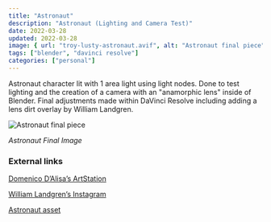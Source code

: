 ```yaml
---
title: "Astronaut"
description: "Astronaut (Lighting and Camera Test)"
date: 2022-03-28
updated: 2022-03-28
image: { url: "troy-lusty-astronaut.avif", alt: "Astronaut final piece" }
tags: ["blender", "davinci resolve"]
categories: ["personal"]
---
```


Astronaut character lit with 1 area light using light nodes. Done to test lighting and the creation of a camera with an "anamorphic lens" inside of Blender. Final adjustments made within DaVinci Resolve including adding a lens dirt overlay by William Landgren.

![Astronaut final piece](troy-lusty-astronaut.avif)

_Astronaut Final Image_

### External links

[Domenico D&rsquo;Alisa&rsquo;s ArtStation](https://www.artstation.com/domenicodalisa)

[William Landgren&rsquo;s Instagram](https://www.instagram.com/landgrenwilliam)

[Astronaut asset](https://cubebrush.co/domenicodalisa/products/vsuspw/discovery-pay-what-you-want-2017)
